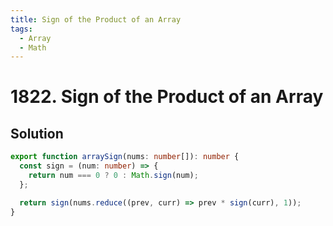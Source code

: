 ```yaml
---
title: Sign of the Product of an Array
tags:
  - Array
  - Math
---
```


# 1822. Sign of the Product of an Array

<Badges>
  <LevelBadge level="easy" />
  <TopicBadge name="Array" slug="array" />
  <TopicBadge name="Math" slug="math" />
</Badges>

## Solution

```typescript filename="solution.ts" copy
export function arraySign(nums: number[]): number {
  const sign = (num: number) => {
    return num === 0 ? 0 : Math.sign(num);
  };

  return sign(nums.reduce((prev, curr) => prev * sign(curr), 1));
}
```

<ProblemLink
  codingSite="leetcode"
  href="https://leetcode.com/problems/sign-of-the-product-of-an-array"
  title="Sign of the Product of an Array"
/>
